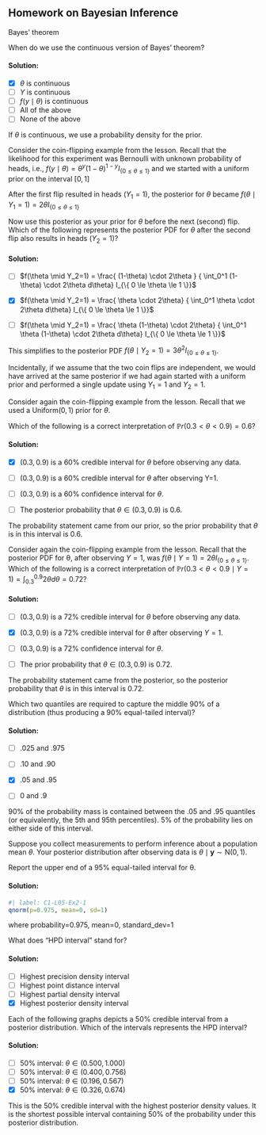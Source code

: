 
## Homework on Bayesian Inference {#sec-homework-on-bayesian-inference}

::: {#exr-bayesian-infernce-1}
[Bayes' theorem]{.column-margin}

When do we use the continuous version of Bayes' theorem?
:::

::: {.solution .callout-tip collapse="true"}
#### Solution:

-   [x] $\theta$ is continuous
-   [ ] $Y$ is continuous
-   [ ] $f(y\mid\theta)$ is continuous
-   [ ] All of the above
-   [ ] None of the above

If $\theta$ is continuous, we use a probability density for the prior.
:::

::: {#exr-bayesian-infernce-2}
Consider the coin-flipping example from the lesson. Recall that the likelihood for this experiment was Bernoulli with unknown probability of heads, i.e., $f(y \mid \theta) = \theta^y(1-\theta)^{1-y} I_{\{ 0 \le \theta \le 1 \}}$ and we started with a uniform prior on the interval $[0,1]$

After the first flip resulted in heads $(Y_1=1)$, the posterior for $\theta$ became $f(\theta \mid Y_1=1) = 2\theta I_{\{ 0 \le \theta \le 1 \}}$

Now use this posterior as your prior for $\theta$ before the next (second) flip. Which of the following represents the posterior PDF for $\theta$ after the second flip also results in heads $(Y_2=1)$?
:::

::: {.solution .callout-tip collapse="true"}
#### Solution:

-   [ ] $f(\theta \mid Y_2=1) = \frac{ (1-\theta) \cdot 2\theta } { \int_0^1 (1-\theta) \cdot 2\theta d\theta} I_{\{ 0 \le \theta \le 1 \}}$

-   [x] $f(\theta \mid Y_2=1) = \frac{ \theta \cdot 2\theta} { \int_0^1 \theta \cdot 2\theta d\theta} I_{\{ 0 \le \theta \le 1 \}}$

-   [ ] $f(\theta \mid Y_2=1) = \frac{ \theta (1-\theta) \cdot 2\theta} { \int_0^1 \theta (1-\theta) \cdot 2\theta d\theta} I_{\{ 0 \le \theta \le 1 \}}$

This simplifies to the posterior PDF $f(\theta \mid Y_2=1) = 3 \theta^2 I_{\{ 0 \le \theta \le 1 \}}$.

Incidentally, if we assume that the two coin flips are independent, we would have arrived at the same posterior if we had again started with a uniform prior and performed a single update using $Y_1=1$ and $Y_2=1$.
:::

::: {#exr-bayesian-infernce-3}
Consider again the coin-flipping example from the lesson. Recall that we used a $\text{Uniform}(0,1)$ prior for $\theta$.

Which of the following is a correct interpretation of $\mathbb{P}r(0.3 < \theta < 0.9) = 0.6$?
:::

::: {.solution .callout-tip collapse="true"}
#### Solution:

-   [x] $(0.3, 0.9)$ is a 60% credible interval for $\theta$ before observing any data.

-   [ ] $(0.3, 0.9)$ is a 60% credible interval for $\theta$ after observing Y=1.

-   [ ] $(0.3, 0.9)$ is a 60% confidence interval for $\theta$.

-   [ ] The posterior probability that $θ\in(0.3,0.9)$ is 0.6.

The probability statement came from our prior, so the prior probability that $\theta$ is in this interval is 0.6.
:::

::: {#exr-bayesian-infernce-4}
Consider again the coin-flipping example from the lesson. Recall that the posterior PDF for θ, after observing $Y=1$, was $f(\theta \mid Y=1) = 2\theta I_{\{0 \le \theta \le 1 \}}$. Which of the following is a correct interpretation of $\mathbb{P}r(0.3 < \theta < 0.9 \mid Y=1) = \int_{0.3}^{0.9} 2\theta d\theta = 0.72$?
:::

::: {.solution .callout-tip collapse="true"}
#### Solution:

-   [ ] $(0.3, 0.9)$ is a 72% credible interval for $\theta$ before observing any data.

-   [x] $(0.3, 0.9)$ is a 72% credible interval for $\theta$ after observing $Y=1$.

-   [ ] $(0.3, 0.9)$ is a 72% confidence interval for $\theta$.

-   [ ] The prior probability that $θ \in (0.3,0.9)$ is 0.72.

The probability statement came from the posterior, so the posterior probability that $\theta$ is in this interval is 0.72.
:::

::: {#exr-bayesian-infernce-5}
Which two quantiles are required to capture the middle 90% of a distribution (thus producing a 90% equal-tailed interval)?
:::

::: {.solution .callout-tip collapse="true"}
#### Solution:

-   [ ] .025 and .975

-   [ ] .10 and .90

-   [x] .05 and .95

-   [ ] 0 and .9

90% of the probability mass is contained between the .05 and .95 quantiles (or equivalently, the 5th and 95th percentiles). 5% of the probability lies on either side of this interval.
:::

<div>

Suppose you collect measurements to perform inference about a population mean $\theta$. Your posterior distribution after observing data is $\theta \mid \mathbf{y} \sim \text{N}(0,1)$.

Report the upper end of a 95% equal-tailed interval for θ.

</div>

::: {.solution .callout-tip collapse="true"}
#### Solution:

```r
#| label: C1-L05-Ex2-1
qnorm(p=0.975, mean=0, sd=1)
```

where probability=0.975, mean=0, standard_dev=1
:::

::: {#exr-bayesian-infernce-7}
What does "HPD interval" stand for?
:::

::: {.solution .callout-tip collapse="true"}
#### Solution:

-   [ ] Highest precision density interval
-   [ ] Highest point distance interval
-   [ ] Highest partial density interval
-   [x] Highest posterior density interval
:::

::: {#exr-bayesian-infernce-8}
Each of the following graphs depicts a 50% credible interval from a posterior distribution. Which of the intervals represents the HPD interval?
:::

::: {.solution .callout-tip collapse="true"}
#### Solution:

-   [ ] 50% interval: $θ∈(0.500,1.000)$
-   [ ] 50% interval: $θ∈(0.400,0.756)$
-   [ ] 50% interval: $θ∈(0.196,0.567)$
-   [x] 50% interval: $θ∈(0.326,0.674)$

This is the 50% credible interval with the highest posterior density values. It is the shortest possible interval containing 50% of the probability under this posterior distribution.
:::
